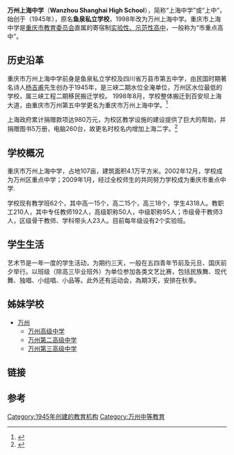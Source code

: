 {{Infobox_Highschool2
|name=重庆市万州上海中学|
|motto=读书，明理，做人，成材|
|established=1945年|
|type=全日制高级中学|
|principal=张攀国|
|country=中国|
|city=重庆市|
|address=万州区百安坝上海大道298号|
|campus=107亩|
|faculty=210名|
|enrollment=4300余名|
|website=[http://www.wzshzx.net/ 上海中学网站]
|}}

'''万州上海中学'''（'''Wanzhou Shanghai High School'''），简称“上海中学”或“上中”，始创于（1945年），原名'''鱼泉私立学校'''，1998年改为万州上海中学。重庆市上海中学是[[重庆市教育委员会|重庆市教育委员会]]直属的寄宿制[[重庆市实验性、示范性高中名单|实验性、示范性高中]]，一般称为“市重点高中”。

== 历史沿革 ==
重庆市万州上海中学前身是鱼泉私立学校及四川省万县市第五中学，由民国时期著名诗人[[杨吉甫|杨吉甫]]先生创办于1945年，是三峡二期水位全淹单位，万州区水位最低的学校，属三峡工程二期移民搬迁学校。 1998年8月，学校整体搬迁到百安坝上海大道，由重庆市万州第五中学更名为重庆市万州上海中学。<ref>{{Cite web |url=http://www.sxcm.net/pd/edu/2009-05/14/content_264758.htm |title=万州上海中学 |accessdate=2011-04-24 |archive-date=2010-12-01 |archive-url=https://web.archive.org/web/20101201112401/http://sxcm.net/pd/edu/2009-05/14/content_264758.htm |dead-url=no }}</ref>

上海政府累计捐赠款项达980万元，为校区教学设施的建设提供了巨大的帮助，并捐赠图书5万册，电脑260台，故更名时校名内增加上海二字。<ref>{{Cite web |url=http://www.wzjy.cq.cn/ReadNews.asp?NewsId=12791 |title=上海市卢湾区政府对口支援万州上海中学 |accessdate=2011-04-24 |archive-date=2016-03-04 |archive-url=https://web.archive.org/web/20160304132857/http://www.wzjy.cq.cn/ReadNews.asp?NewsId=12791 |dead-url=no }}</ref>

== 学校概况 ==
重庆市万州上海中学，占地107亩，建筑面积4.1万平方米。2002年12月，学校成为万州区重点中学；2009年1月，经过全校师生的共同努力学校成为重庆市重点中学.

学校现有教学班62个，其中高一15个，高二15个，高三18个，学生4318人。教职工210人，其中专任教师192人，高级职称50人，中级职称95人；市级骨干教师3人，区级骨干教师、学科带头人23人。目前每年级设有2个实验班。

== 学生生活 ==
艺术节是一年一度的学生活动，为期约三天，一般在五四青年节前及元旦、国庆前夕举行。以班级（除高三毕业班外）为单位参加各类文艺比赛，包括民族舞、现代舞、独唱、小组唱、小品等。此外还有运动会，為期3天，安排在秋季。

== 姊妹学校 ==
* [[万州|万州]] 
**[[万州高级中学|万州高级中学]]
**[[万州第二高级中学|万州第二高级中学]]
**[[万州第三高级中学|万州第三高级中学]]

== 链接 ==

== 参考 ==
{{reflist}}

{{Authority control}}
[[Category:1945年创建的教育机构|Category:1945年创建的教育机构]]
[[Category:万州中等教育|Category:万州中等教育]]